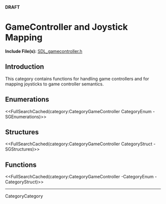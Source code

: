 <!-- #master-page:CategoryTemplate -->
<!-- #master-date:Unknown-Date -->
<!-- pragma camelcase off -->
<!-- format wiki -->
<!-- language en -->

'''DRAFT'''

= GameController and Joystick Mapping =

'''Include File(s):''' [http://hg.libsdl.org/SDL/file/default/include/SDL_gamecontroller.h SDL_gamecontroller.h]





== Introduction ==

This category contains functions for handling game controllers and for mapping joysticks to game controller semantics.


== Enumerations ==
<<FullSearchCached(category:CategoryGameController CategoryEnum -SGEnumerations)>>


== Structures ==
<<FullSearchCached(category:CategoryGameController CategoryStruct -SGStructures)>>


== Functions ==
<<FullSearchCached(category:CategoryGameController -CategoryEnum -CategoryStruct)>>

----
CategoryCategory
